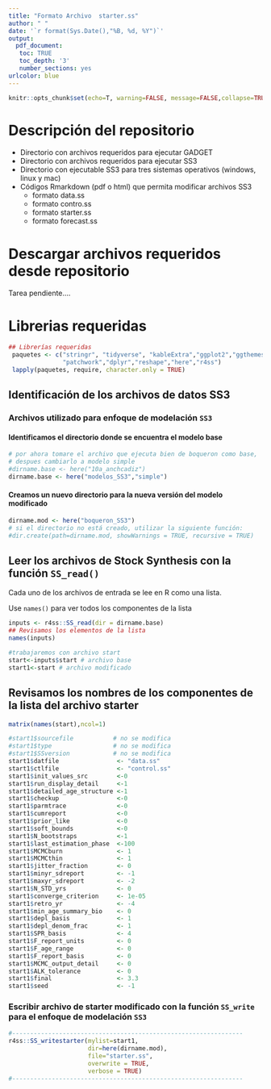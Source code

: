 ```yaml
---
title: "Formato Archivo  starter.ss"
author: " "
date: '`r format(Sys.Date(),"%B, %d, %Y")`'
output: 
  pdf_document:
   toc: TRUE
   toc_depth: '3'
   number_sections: yes
urlcolor: blue    
---
```



\newpage
```r
knitr::opts_chunk$set(echo=T, warning=FALSE, message=FALSE,collapse=TRUE,fig.align="center",fig.pos="h!")
```


# Descripción del repositorio

- Directorio con archivos requeridos para ejecutar GADGET
- Directorio con archivos requeridos para ejecutar SS3
- Directorio con ejecutable SS3 para tres sistemas operativos (windows, linux y mac)
- Códigos Rmarkdown (pdf o html) que permita modificar archivos SS3
    - formato data.ss
    - formato contro.ss
    - formato starter.ss
    - formato forecast.ss

# Descargar archivos requeridos desde repositorio

Tarea pendiente....

# Librerias requeridas


```r
## Librerías requeridas
 paquetes <- c("stringr", "tidyverse", "kableExtra","ggplot2","ggthemes",
               "patchwork","dplyr","reshape","here","r4ss")
 lapply(paquetes, require, character.only = TRUE)
```

## Identificación de los archivos de  datos SS3

### Archivos utilizado para enfoque de modelación `SS3`

#### Identificamos el directorio donde se encuentra el modelo base 
\quad
```r
# por ahora tomare el archivo que ejecuta bien de boqueron como base, 
# despues cambiarlo a modelo simple
#dirname.base <- here("10a_anchcadiz")
dirname.base <- here("modelos_SS3","simple")
```

#### Creamos un nuevo directorio para la nueva versión del modelo modificado 
\quad
```r
dirname.mod <- here("boqueron_SS3")
# si el directorio no está creado, utilizar la siguiente función:
#dir.create(path=dirname.mod, showWarnings = TRUE, recursive = TRUE)
```

## Leer los archivos de Stock Synthesis  con la función `SS_read()`

Cada uno de los archivos de entrada se lee en R como una lista. 
 
 Use `names()` para ver todos los componentes de la lista

```r
inputs <- r4ss::SS_read(dir = dirname.base)
## Revisamos los elementos de la lista
names(inputs)
```


```r
#trabajaremos con archivo start
start<-inputs$start # archivo base
start1<-start # archivo modificado
```


## Revisamos los nombres de los componentes de la lista del archivo starter
```r
matrix(names(start),ncol=1) 
```

```r
#start1$sourcefile           # no se modifica
#start1$type                 # no se modifica
#start1$SSversion            # no se modifica
start1$datfile                <- "data.ss"
start1$ctlfile                <- "control.ss"
start1$init_values_src        <-0
start1$run_display_detail     <-1
start1$detailed_age_structure <-1
start1$checkup                <-0
start1$parmtrace              <-0
start1$cumreport              <-0
start1$prior_like             <-0
start1$soft_bounds            <-0
start1$N_bootstraps           <-1
start1$last_estimation_phase  <-100
start1$MCMCburn               <- 1
start1$MCMCthin               <- 1
start1$jitter_fraction        <- 0
start1$minyr_sdreport         <- -1
start1$maxyr_sdreport         <- -2
start1$N_STD_yrs              <- 0
start1$converge_criterion     <- 1e-05
start1$retro_yr               <- -4
start1$min_age_summary_bio    <- 0
start1$depl_basis             <- 1
start1$depl_denom_frac        <- 1
start1$SPR_basis              <- 4
start1$F_report_units         <- 0
start1$F_age_range            <- 0
start1$F_report_basis         <- 0
start1$MCMC_output_detail     <- 0
start1$ALK_tolerance          <- 0
start1$final                  <- 3.3
start1$seed                   <- -1
```

###  Escribir archivo de starter modificado con la función  `SS_write` para el enfoque de modelación `SS3`
```r
#----------------------------------------------------------------
r4ss::SS_writestarter(mylist=start1,
                      dir=here(dirname.mod),
                      file="starter.ss",
                      overwrite = TRUE,
                      verbose = TRUE)
#----------------------------------------------------------------
```
